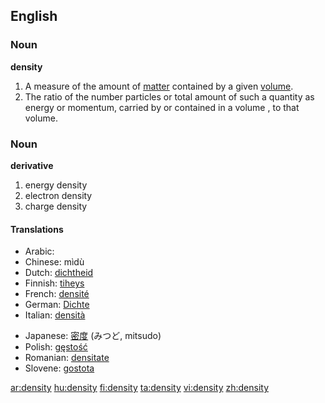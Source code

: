 ==English==

===Noun===
'''density'''

# A measure of the amount of [[matter]] contained by a given [[volume]].
#The ratio of the number particles or total amount of such a quantity as energy or momentum, carried by or contained in a volume , to that volume.
===Noun===
'''derivative'''
#energy density
#electron density
#charge density

====Translations====
{{top}}
*Arabic: {{ARchar|[[كثافة]]}}
*Chinese: mìdù
*Dutch: [[dichtheid]]
*Finnish: [[tiheys]]
*French: [[densité]] {{f}}
*German: [[Dichte]]
*Italian: [[densità]] {{f}}
{{mid}}
*Japanese: [[密度]] (みつど, mitsudo)
*Polish: [[gęstość]] {{f}}
*Romanian: [[densitate]] {{f}}
*Slovene: [[gostota]] {{f}}
{{bottom}}

[[ar:density]]
[[hu:density]]
[[fi:density]]
[[ta:density]]
[[vi:density]]
[[zh:density]]